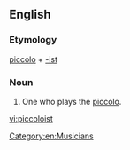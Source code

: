 ==English==

===Etymology===
[[piccolo]] + [[-ist]]

===Noun===
{{en-noun}}

# One who plays the [[piccolo]].

[[Category:en:Musicians]]

[[vi:piccoloist]]